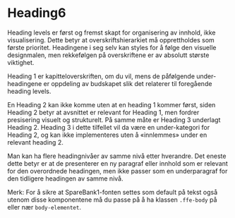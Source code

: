 
<Meta of={HeadingStories} />

# Heading6

Heading levels er først og fremst skapt for organisering av innhold, ikke visualisering. Dette betyr at overskriftshierarkiet må opprettholdes som første prioritet. Headingene i seg selv kan styles for å følge den visuelle designmalen, men rekkefølgen på overskriftene er av absolutt største viktighet.

Heading 1 er kapitteloverskriften, om du vil, mens de påfølgende under-headingene er oppdeling av budskapet slik det relaterer til foregående heading levels.

En Heading 2 kan ikke komme uten at en heading 1 kommer først, siden Heading 2 betyr at avsnittet er relevant for Heading 1, men fordrer presisering visuelt og strukturelt. På samme måte er Heading 3 underlagt Heading 2. Heading 3 i dette tilfellet vil da være en under-kategori for Heading 2, og kan ikke implementeres uten å «innlemmes» under en relevant heading 2.

Man kan ha flere headingnivåer av samme nivå etter hverandre. Det eneste dette betyr er at de presenterer en ny paragraf eller innhold som er relevant for den overordnede headingen, men ikke passer som en underparagraf for den tidligere headingen av samme nivå.

Merk: For å sikre at SpareBank1-fonten settes som default på tekst også utenom disse komponentene må du passe på å ha klassen `.ffe-body` på eller nær `body-elementet`.

<Canvas of={HeadingStories.Standard} />
<Controls of={HeadingStories.Standard} />
